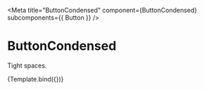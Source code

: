 
<Meta
  title="ButtonCondensed"
  component={ButtonCondensed}
  subcomponents={{ Button }}
/>


# ButtonCondensed

Tight spaces.

<Canvas>
  <Story
    name="default"
    args={{
      children: "Condensed Button",
      size: "medium",
      color: "primary",
    }}
  >
    {Template.bind({})}
  </Story>
</Canvas>

<ArgsTable story="default" />
